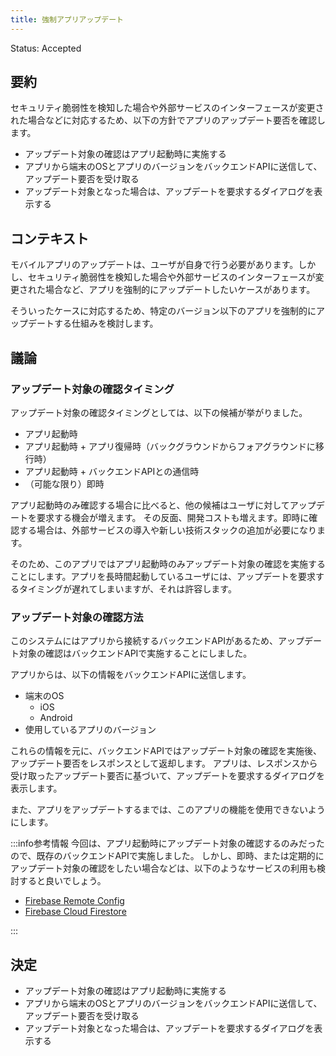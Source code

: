 ```yaml
---
title: 強制アプリアップデート
---
```


Status: Accepted

<!--
Proposed: 提案中
Accepted: 採用
Rejected: 却下
Superseded: 廃止
-->

## 要約

セキュリティ脆弱性を検知した場合や外部サービスのインターフェースが変更された場合などに対応するため、以下の方針でアプリのアップデート要否を確認します。

- アップデート対象の確認はアプリ起動時に実施する
- アプリから端末のOSとアプリのバージョンをバックエンドAPIに送信して、アップデート要否を受け取る
- アップデート対象となった場合は、アップデートを要求するダイアログを表示する

## コンテキスト

モバイルアプリのアップデートは、ユーザが自身で行う必要があります。しかし、セキュリティ脆弱性を検知した場合や外部サービスのインターフェースが変更された場合など、アプリを強制的にアップデートしたいケースがあります。

そういったケースに対応するため、特定のバージョン以下のアプリを強制的にアップデートする仕組みを検討します。

## 議論

### アップデート対象の確認タイミング

アップデート対象の確認タイミングとしては、以下の候補が挙がりました。

- アプリ起動時
- アプリ起動時 + アプリ復帰時（バックグラウンドからフォアグラウンドに移行時）
- アプリ起動時 + バックエンドAPIとの通信時
- （可能な限り）即時

アプリ起動時のみ確認する場合に比べると、他の候補はユーザに対してアップデートを要求する機会が増えます。
その反面、開発コストも増えます。即時に確認する場合は、外部サービスの導入や新しい技術スタックの追加が必要になります。

そのため、このアプリではアプリ起動時のみアップデート対象の確認を実施することにします。アプリを長時間起動しているユーザには、アップデートを要求するタイミングが遅れてしまいますが、それは許容します。

### アップデート対象の確認方法

このシステムにはアプリから接続するバックエンドAPIがあるため、アップデート対象の確認はバックエンドAPIで実施することにしました。

アプリからは、以下の情報をバックエンドAPIに送信します。

- 端末のOS
  - iOS
  - Android
- 使用しているアプリのバージョン

これらの情報を元に、バックエンドAPIではアップデート対象の確認を実施後、アップデート要否をレスポンスとして返却します。
アプリは、レスポンスから受け取ったアップデート要否に基づいて、アップデートを要求するダイアログを表示します。

また、アプリをアップデートするまでは、このアプリの機能を使用できないようにします。

:::info参考情報
今回は、アプリ起動時にアップデート対象の確認するのみだったので、既存のバックエンドAPIで実施しました。
しかし、即時、または定期的にアップデート対象の確認をしたい場合などは、以下のようなサービスの利用も検討すると良いでしょう。

- [Firebase Remote Config](https://firebase.google.com/docs/remote-config?hl=ja)
- [Firebase Cloud Firestore](https://firebase.google.com/docs/firestore?hl=ja)

:::

## 決定

- アップデート対象の確認はアプリ起動時に実施する
- アプリから端末のOSとアプリのバージョンをバックエンドAPIに送信して、アップデート要否を受け取る
- アップデート対象となった場合は、アップデートを要求するダイアログを表示する
